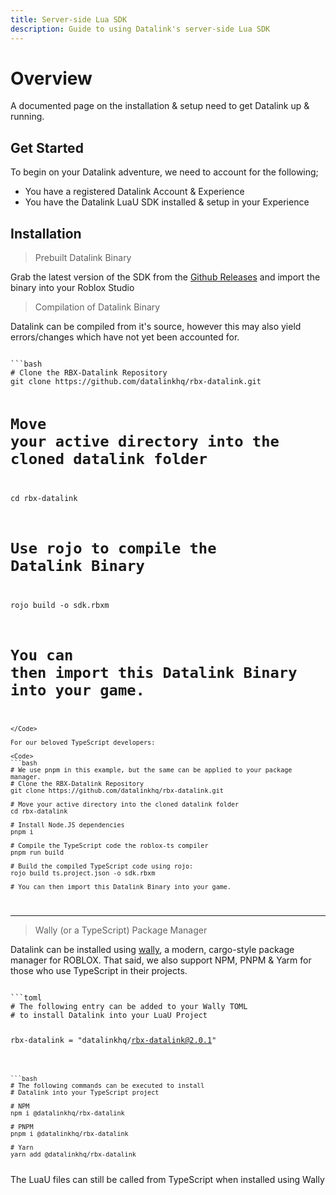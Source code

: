 ---
title: Server-side Lua SDK
description: Guide to using Datalink's server-side Lua SDK
---


# Overview
A documented page on the installation & setup need to get Datalink up & running.

## Get Started
To begin on your Datalink adventure, we need to account for the following;

- You have a registered Datalink Account & Experience
- You have the Datalink LuaU SDK installed & setup in your Experience

## Installation
> Prebuilt Datalink Binary

Grab the latest version of the SDK from the [Github Releases](https://github.com/datalinkhq/rbx-datalink/releases/) and import the binary into your Roblox Studio

> Compilation of Datalink Binary

Datalink can be compiled from it's source, however this may also yield errors/changes which have not yet been accounted for.

<Code>
```bash
# Clone the RBX-Datalink Repository
git clone https://github.com/datalinkhq/rbx-datalink.git

# Move your active directory into the cloned datalink folder
cd rbx-datalink

# Use rojo to compile the Datalink Binary
rojo build -o sdk.rbxm

# You can then import this Datalink Binary into your game.
```
</Code>

For our beloved TypeScript developers:

<Code>
```bash
# We use pnpm in this example, but the same can be applied to your package manager.
# Clone the RBX-Datalink Repository
git clone https://github.com/datalinkhq/rbx-datalink.git

# Move your active directory into the cloned datalink folder
cd rbx-datalink

# Install Node.JS dependencies
pnpm i

# Compile the TypeScript code the roblox-ts compiler
pnpm run build

# Build the compiled TypeScript code using rojo:
rojo build ts.project.json -o sdk.rbxm

# You can then import this Datalink Binary into your game.
```
</Code>

--------------------------

> Wally (or a TypeScript) Package Manager

Datalink can be installed using [wally](https://wally.run), a modern, cargo-style package manager for ROBLOX. 
That said, we also support NPM, PNPM & Yarm for those who use TypeScript in their projects.

<Code>
```toml
# The following entry can be added to your Wally TOML 
# to install Datalink into your LuaU Project

rbx-datalink = "datalinkhq/rbx-datalink@2.0.1"
```

```bash
# The following commands can be executed to install
# Datalink into your TypeScript project

# NPM
npm i @datalinkhq/rbx-datalink

# PNPM
pnpm i @datalinkhq/rbx-datalink

# Yarn
yarn add @datalinkhq/rbx-datalink
```
</Code>

<Callout emoji="💡">
	The LuaU files can still be called from TypeScript when installed using Wally
</Callout>
